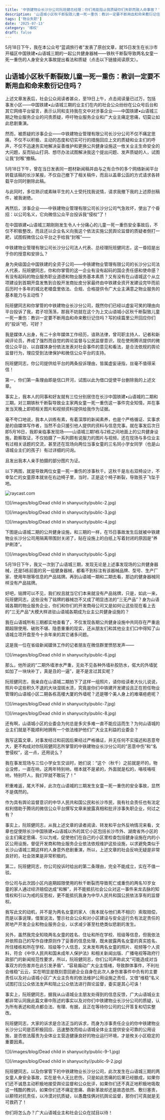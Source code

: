 ```yaml
---
title: '中铁建物业长沙分公司阮班健总经理：你们焉能阻止我质疑你们失职而致人命事故？'
description: '山语城小区秋千断裂致儿童一死一重伤：教训一定要不断用血和命来敷衍记住吗？'
tags: ['物业失职']
date: '2025-07-13'
category: '维权'
draft: false
---
```


5月18日下午，我在本公众号“蓝调旅行者”发表了原创文章，就15日发生在长沙市开福区中国铁建▪山语城三期的一起公共健身器械——铁秋千断裂导致两名女童一死一重伤的人身安全大事故提出看法和质疑（点击以下链接阅读原文）。





## 山语城小区秋千断裂致儿童一死一重伤：教训一定要不断用血和命来敷衍记住吗？










上述文章发表后，社会公众阅读者甚众，至19日上午，点击阅读量已过万，包括事发小区——中国铁建▪山语城三期的业主们在内的社会公众纷纷在公众号后台和其它网络平台留言，表示认同和支持我在文中对涉事企业——中国铁建▪山语城三期之物业服务企业的问责质疑，呼吁物业服务企业和广大业主痛定思痛，切莫让如此悲剧重演。



然而，被质疑的涉事企业——中铁建物业管理有限公司长沙分公司不仅不痛定思痛，不仅不以积极、主动的态度和切实可行的措施回应上文的质疑和业主们的呼声，不仅不迅速务实地解决妥善维护和更换公共健身设施这一攸关业主生命安全的大问题，反而钻山打洞、想尽办法试图解决我这个提出问题、发声质疑的人，试图让我“封喉“撤稿。



5月18日下午，曾在当日发表同一题材新闻稿并由与之有合作的多个网络新闻平台转载该稿的长沙某报，不仅自己撤下了相关稿件，而且以盖章公函的方式请求各转载平台同时删除此稿。



与此同时，多位熟识或素昧平生的人士受托找我说情，请求我撤下我的上述原创稿件，被我谢绝。



再然后，涉事企业——中铁建物业管理有限公司长沙分公司气急败坏，使出了个昏招：以公司名义，它向微信公众平台投诉我“侵权”了！








在中国铁建▪山语城三期刚刚发生令人十分痛心的儿童一死一重伤安全事故后，不仅不积极整改，而且还以企业名义向我这个依法实施公民舆论监督的质疑者倒打一耙，试图假微信公众平台之手给我“封喉”——





中铁建物业管理有限公司长沙分公司法人代表、总经理阮班健同志，这一昏招是出于你的授意和安排么？





身为央级国企中国铁建的全资子公司——中铁建物业管理有限公司的长沙分公司法人代表，阮班健同志，你和你掌管的这一企业有没有起码的国企责任感和使命感？有没有起码的物业服务职业道德和物业服务基本素质？又有没有在山语城这个从立项建设到首期开盘发售到合股开发商扯皮分家最终由中铁建全资开发建设完毕而前后历时十多年的城北老楼盘里依法、合规、合格提供令广大业主满意之物业服务的基本能力与主动性？



阮班健同志和你掌管的中铁建物业长沙分公司，既然你们已经以虚妄可笑的理由向平台投诉了我，君子坦荡荡，那我不妨就在这个为上文山语城小区秋千断裂致儿童一死一重伤：教训一定要不断用血和命来敷衍记住吗？写的续篇里公开回应你们的“投诉”吧，可好？



我是媒体人出身，有二十余年媒体工作经历，谙熟法律，曾司职主持人、记者和新闻评论员，养成了强烈而自觉的舆论监督与公民监督意识，现在使用腾讯提供的微信公众平台、以自媒体身份依法发表对社会事件的意见和看法，是合法依规的舆论监督行为，理应受到法律保护和微信公众平台的支持。




阮班健同志，你公司提供给平台的两条投诉理由，皆属虚妄诬指，丝毫不值得采信！



第一，你们第一条理由即是信口开河，试图以此为借口促使平台删除我的上述文章。



事实上，我本人的同事和好友就有三位分别居住在长沙中国铁建▪山语城的二期和三期，对三期铁秋千断裂导致业主家两女童一死一重伤这一事件完全知情，并在事发当天晚上即把相关图片和视频资料提供给我作为证据。



毫不夸口地说，我本人训练有素，有着深厚的新闻素养，也是个严格循证、实事求是的自媒体写作者，当然不会只援引他人提供的资料与信息完事。就在事发后次日即5月16日，我即亲临事发现场——山语城三期1栋与2栋之间地面上的公共健身设施，勘察取证，不仅拍摄了一系列颇有说服力的图片与视频，还在现场与多位业主有过相关话题的交流，甚至还在现场向两位当事女童的三名同小学女同学（也是山语城业主们的孩子）有过详细的问询。



且发出我本人亲手拍摄的部分图片为证。



以下两图，就是导致两位女童一死一重伤的涉事秋千。这秋千是左右双椅设计，不幸坠亡的女童原本就坐在右边椅子里，当时，正是这个椅子断裂，导致孩子飞坠于地。


<Image
  src='/images/blog/Dead child in shanyucity/public-1.jpg'
  width={1920}
  height={1024}
  alt='raycast.com'
/>







![](/images/blog/Dead child in shanyucity/public-2.jpg)



![](/images/blog/Dead child in shanyucity/public-3.jpg)

![](/images/blog/Dead child in shanyucity/public-4.jpg)

    


下图是山语城二期的公共健身设施，和三期的一样，在15日事故发生后就被中铁建物业长沙分公司用隔离带围封关闭了，贴在设施上的白纸上写着封闭的原因是“养护刷漆”。





![](/images/blog/Dead child in shanyucity/public-5.jpg)





5月19日下午，我又一次到了山语城三期，发现无论是上述事发现场的公共健身器械，还是5栋前面的另一组健身器械，都看不到标注有该器械品牌、型号、生产厂家、使用年限等信息的产品铭牌。再到山语城一期和二期去看，那边的健身器械同样没有产品铭牌。

        

好吧，铭牌可以不见，我们权且就当它们本来就没有产品铭牌，只是，如此一来， 阮班健同志，这些没有了铭牌的器械岂不又成了明显违法的“三无产品”？身为山语城各期的物业服务企业，你们和你们的开发商母公司又是如何让这些现在看上去的“三无产品”大模大样进驻山语城各期成为业主公共健身设施的？



我在山语城所有三期都实地查看了，不仅发现各期公共健身设施中共同存在严重逾期超限使用、破败不堪、隐患重重的现实，还从朋友们和其他业主们口中得知了山语城立项开盘至今十余年来的其它诸多问题。



这是我一位在省级新闻媒体工作的记者朋友在微信群里愤怒发声——





![](/images/blog/Dead child in shanyucity/public-6.jpg)





那么，他所说的“二期外墙渗水严重，无处不见各种外墙补胶防水，偌大的外墙犹如加了一块块补丁，真是丑的一逼”，是不是言过其实呢？



阮班健同志，我亲自在山语城二期拍下了这样一组照片，请你给读者大伙儿说说，照片中这些积久不退的大块湿斑水渍，究竟是你们中铁建开发建设且正在担任物业管理的山语城小区二期各栋高楼大厦的外墙呢？还是哪个美人身上的难堪疮疤呢？





![](/images/blog/Dead child in shanyucity/public-7.jpg)

![](/images/blog/Dead child in shanyucity/public-8.jpg)






还有啊，山语城小区的业委会为何总是多灾多难一直不能应运而生？为何山语城的业主们就是不能顺利地拥有一个依法维护他们广大业主利益的业委会？



我写这篇文章，对事发经过和前因后果经过严格循证，并无任何不实描述和恶意夸大，更不构成对你阮班健同志所掌管的中铁建物业长沙分公司的“恶意中伤”和“名誉侵权”，这一点，还用说么？



我在事发现场与三位小学女生交谈时，她们说：“这个（秋千）之前就是坏的，物业没修，一直在响，这两年特别响，根本就不是紧的，外面就是松的，咯吱咯吱响，特别吓人，我们早就不敢玩了！”





积重难返，尾大不掉，此次在山语城的三期发生女童一死一重伤的安全事故，显然不是偶然的。



作为具有舆论监督意识的中华人民共和国公民和长沙市民，我有社会责任也有法定权利借助于腾讯的微信公众平台撰写文章来披露真相和批评涉事失职企业，何过之有？



事实上，阮班健同志，从我上述文章的读者阅读、转发和平台外反响情况来看，文章也促使除长沙中国铁建▪山语城以外的其它小区包括长沙市外、湖南省外小区的业主们痛定思痛、引以为戒，促使他们在自己的小区里检查包括健身设施在内的小区公用设施，督促开发商和物业服务企业依法依规维护这些设施，以求避免类似于长沙山语城三期这样的人身意外悲剧重演，所以，上述文章的社会反响无疑是非常良好的，社会效果是非常积极的。


第二，阮班健同志，你公司投诉时给出的第二条理由，完全不能成立，实在不值一驳。



你公司与此次因小区内逾期超限使用的秋千断裂而导致死亡或重伤的两名10岁女童的家人通过经济赔偿达成“和解”，并不能抵抗社会公众对这一事件来龙去脉的知情权和引以为戒的反思权，更不能抵抗我身为中华人民共和国公民依法享有的监督权。



我写此文的动机，并不是为两名女童的家人（我本就与他们素不相识）索取赔偿，而是以事说理，借案说法，警示社会公众和对小区建设与安全运行负有法定责任的房地产开发企业和物业服务企业，以求减少甚至杜绝类似悲剧的发生。



另外，虽然我完全知晓两名女童的姓名、住址和所在学校、班级等信息，但我依法并依照自己的写作自律原则作了妥善的信息处理，既未披露两名女童的真实姓名、所住楼栋和所在学校、班级等个人信息，又未发布两名女童的照片、视频等个人资料，符合《中华人民共和国未成年人保护法》和相关新闻出版、广播电视等政府行政部门的新闻规范性要求，所以，阮班健同志，你们公司声称此文“可能造成对当事双方的伤害并在此引发矛盾”、“容易煽动广大业主情绪，导致群体事件，不利社会维稳”云云，实在明显是既刻意回避企业自身在此次人身伤害事件中负有的主要责任以及对山语城小区广大业主负有的依法维护公用设施之责任，又借“维稳”名义试图打压公众依法发声和阻止公众依法进行舆论监督，委实是其心可诛！


事实上，阮班健同志，据我从山语城业主朋友处得到的信息反馈，广大山语城业主都非常认同我此篇文章中陈述的事实以及对你们中铁建物业长沙分公司的质疑，认为所有表述和观点都合法、有理、有据，且正在等待你公司的公开答复和切实整改。



阮班健同志，大家的诉求是合法正当的诉求，而身为涉事责任企业的你中铁建物业长沙分公司是否积极回应、迅速整改而给山语城全体业主提供安全可靠的公用设施，是否依法履责为全体业主营造健康良好的物业运行环境，才是攸关小区稳定的重要因素。




![](/images/blog/Dead child in shanyucity/public-9-1.jpg)

![](/images/blog/Dead child in shanyucity//public-9-2.jpg)



        

阮班健同志，以及你掌管下的中铁建物业长沙分公司，此次发生在山语城三期的两女童人身安全事故，实在是令人无比悲伤，只是如此苦痛的后果已经酿成，如果你们还不诚恳主动积极地接受舆论监督和公众批评，如果你们还不真正地积极地吸取这一残酷的教训，如果你们还不痛定思痛、鼎新革故却还是故态依然、敷衍塞责，以颟顸对抗责任，以冷漠对抗质疑，以愚蠢伎俩对抗舆论监督，那你们可真就是无可救药了！



你们将怎么办？广大山语城业主和社会公众在拭目以待！

